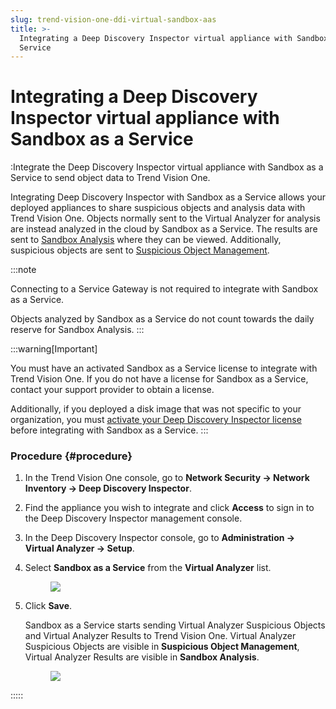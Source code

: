 ```yaml
---
slug: trend-vision-one-ddi-virtual-sandbox-aas
title: >-
  Integrating a Deep Discovery Inspector virtual appliance with Sandbox as a
  Service
---
```

# Integrating a Deep Discovery Inspector virtual appliance with Sandbox as a Service

:Integrate the Deep Discovery Inspector virtual appliance with Sandbox as a Service to send object data to Trend Vision One.

Integrating Deep Discovery Inspector with Sandbox as a Service allows your deployed appliances to share suspicious objects and analysis data with Trend Vision One. Objects normally sent to the Virtual Analyzer for analysis are instead analyzed in the cloud by Sandbox as a Service. The results are sent to [Sandbox Analysis](sandbox-analysis.mdx) where they can be viewed. Additionally, suspicious objects are sent to [Suspicious Object Management](suspicious-object-management.mdx).

:::note

Connecting to a Service Gateway is not required to integrate with Sandbox as a Service.

Objects analyzed by Sandbox as a Service do not count towards the daily reserve for Sandbox Analysis.
:::

:::warning[Important]

You must have an activated Sandbox as a Service license to integrate with Trend Vision One. If you do not have a license for Sandbox as a Service, contact your support provider to obtain a license.

Additionally, if you deployed a disk image that was not specific to your organization, you must [activate your Deep Discovery Inspector license](activate-ddi-clp.mdx) before integrating with Sandbox as a Service.
:::

### Procedure {#procedure}

1.  In the Trend Vision One console, go to **Network Security → Network Inventory → Deep Discovery Inspector**.

2.  Find the appliance you wish to integrate and click **Access** to sign in to the Deep Discovery Inspector management console.

3.  In the Deep Discovery Inspector console, go to **Administration → Virtual Analyzer → Setup**.

4.  Select **Sandbox as a Service** from the **Virtual Analyzer** list.

    <figure>
    <img src="./images/DDI_Sandbox_integration_3=88159e1d-a2b9-4d6c-acdf-c206230045ac.webp" />
    </figure>

5.  Click **Save**.

    Sandbox as a Service starts sending Virtual Analyzer Suspicious Objects and Virtual Analyzer Results to Trend Vision One. Virtual Analyzer Suspicious Objects are visible in **Suspicious Object Management**, Virtual Analyzer Results are visible in **Sandbox Analysis**.

    <figure>
    <img src="./images/DDI_Sandbox_integration_7=db8346ed-397e-4158-85a5-45556258251c.webp" />
    </figure>
:::::
